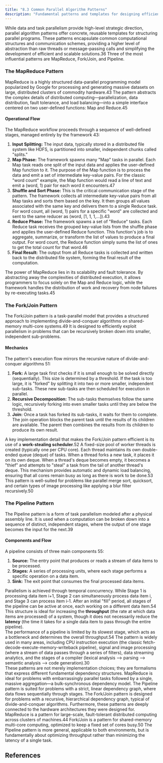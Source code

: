 ```yaml
---
title: "8.3 Common Parallel Algorithm Patterns"
description: "Fundamental patterns and templates for designing efficient parallel algorithms."
---
```


While data and task parallelism provide high-level strategic direction, parallel algorithm patterns offer concrete, reusable templates for structuring parallel programs. These patterns encapsulate common computational structures and communication schemes, providing a higher level of abstraction than raw threads or message-passing calls and simplifying the development of efficient and scalable solutions.36 Three of the most influential patterns are MapReduce, Fork/Join, and Pipeline.

### **The MapReduce Pattern**

MapReduce is a highly structured data-parallel programming model popularized by Google for processing and generating massive datasets on large, distributed clusters of commodity hardware.43 The pattern abstracts the complex details of distributed computing—parallelization, data distribution, fault tolerance, and load balancing—into a simple interface centered on two user-defined functions: Map and Reduce.45

#### **Operational Flow**

The MapReduce workflow proceeds through a sequence of well-defined stages, managed entirely by the framework 43:

1. **Input Splitting:** The input data, typically stored in a distributed file system like HDFS, is partitioned into smaller, independent chunks called "splits."  
2. **Map Phase:** The framework spawns many "Map" tasks in parallel. Each Map task reads one split of the input data and applies the user-defined Map function to it. The purpose of the Map function is to process the data and emit a set of intermediate key-value pairs. For the classic "word count" example, the Map function would read a line of text and emit a (word, 1) pair for each word it encounters.47  
3. **Shuffle and Sort Phase:** This is the critical communication stage of the pattern. The framework collects all intermediate key-value pairs from all Map tasks and sorts them based on the key. It then groups all values associated with the same key and delivers them to a single Reduce task. For word count, all (word, 1) pairs for a specific "word" are collected and sent to the same reducer as (word, [1, 1, 1,...]).43  
4. **Reduce Phase:** The framework spawns a set of "Reduce" tasks. Each Reduce task receives the grouped key-value lists from the shuffle phase and applies the user-defined Reduce function. This function's job is to aggregate, summarize, or transform the list of values to produce a final output. For word count, the Reduce function simply sums the list of ones to get the total count for that word.46  
5. **Final Result:** The output from all Reduce tasks is collected and written back to the distributed file system, forming the final result of the computation.

The power of MapReduce lies in its scalability and fault tolerance. By abstracting away the complexities of distributed execution, it allows programmers to focus solely on the Map and Reduce logic, while the framework handles the distribution of work and recovery from node failures by re-executing tasks.45

### **The Fork/Join Pattern**

The Fork/Join pattern is a task-parallel model that provides a structured approach to implementing divide-and-conquer algorithms on shared-memory multi-core systems.49 It is designed to efficiently exploit parallelism in problems that can be recursively broken down into smaller, independent sub-problems.

#### **Mechanics**

The pattern's execution flow mirrors the recursive nature of divide-and-conquer algorithms 51:

1. **Fork:** A large task first checks if it is small enough to be solved directly (sequentially). This size is determined by a threshold. If the task is too large, it is "forked" by splitting it into two or more smaller, independent sub-tasks. These new sub-tasks are then scheduled for execution in parallel.  
2. **Recursive Decomposition:** The sub-tasks themselves follow the same logic, recursively forking into even smaller tasks until they are below the threshold.  
3. **Join:** Once a task has forked its sub-tasks, it waits for them to complete. The join operation blocks the parent task until the results of its children are available. The parent then combines the results from its children to produce its own result.

A key implementation detail that makes the Fork/Join pattern efficient is its use of a **work-stealing scheduler**.52 A fixed-size pool of worker threads is created (typically one per CPU core). Each thread maintains its own double-ended queue (deque) of tasks. When a thread forks a new task, it places it on its own deque. When a thread's deque becomes empty, it becomes a "thief" and attempts to "steal" a task from the tail of another thread's deque. This mechanism provides automatic and dynamic load balancing, ensuring that all cores remain busy as long as there is work to be done.53 This pattern is well-suited for problems like parallel merge sort, quicksort, and certain types of image processing like applying a blur filter recursively.50

### **The Pipeline Pattern**

The Pipeline pattern is a form of task parallelism modeled after a physical assembly line. It is used when a computation can be broken down into a sequence of distinct, independent stages, where the output of one stage becomes the input for the next.39

#### **Components and Flow**

A pipeline consists of three main components 55:

1. **Source:** The entry point that produces or reads a stream of data items to be processed.  
2. **Stages:** A series of processing units, where each stage performs a specific operation on a data item.  
3. **Sink:** The exit point that consumes the final processed data items.

Parallelism is achieved through temporal concurrency. While Stage 1 is processing data item i+1, Stage 2 can simultaneously process data item i, and Stage 3 can process item i-1. After an initial "fill" period, all stages of the pipeline can be active at once, each working on a different data item.54 This structure is ideal for increasing the **throughput** (the rate at which data items are processed) of a system, though it does not necessarily reduce the **latency** (the time it takes for a single data item to pass through the entire pipeline).  
The performance of a pipeline is limited by its slowest stage, which acts as a bottleneck and determines the overall throughput.54 The pattern is widely used in many areas, including CPU instruction execution (the classic fetch-decode-execute-memory-writeback pipeline), signal and image processing (where a stream of data passes through a series of filters), data streaming analytics, and the stages of a compiler (lexical analysis --> parsing --> semantic analysis --> code generation).30  
These patterns are not merely implementation choices; they are formalisms that express different fundamental dependency structures. MapReduce is ideal for problems with embarrassingly parallel tasks followed by a single, massive aggregation—a bulk-synchronous dependency model. The Pipeline pattern is suited for problems with a strict, linear dependency graph, where data flows sequentially through stages. The Fork/Join pattern is designed for problems with a recursive, hierarchical dependency graph, typical of divide-and-conquer algorithms. Furthermore, these patterns are deeply connected to the hardware architectures they were designed for. MapReduce is a pattern for large-scale, fault-tolerant distributed computing across clusters of machines.44 Fork/Join is a pattern for shared-memory multi-core computing, optimized to keep a fixed set of cores busy.50 The Pipeline pattern is more general, applicable to both environments, but is fundamentally about optimizing throughput rather than minimizing the latency of a single task.

## References

[^1]: Introduction to Parallel Computing Tutorial – | HPC @ LLNL, accessed October 6, 2025, [https://hpc.llnl.gov/documentation/tutorials/introduction-parallel-computing-tutorial](https://hpc.llnl.gov/documentation/tutorials/introduction-parallel-computing-tutorial)  
[^2]: parallel-computational-models.pdf, accessed October 6, 2025, [https://www.ijcsma.com/articles/parallel-computational-models.pdf](https://www.ijcsma.com/articles/parallel-computational-models.pdf)  
[^3]: Models for Parallel Computing: Review and Perspectives – IDA.LiU.SE, accessed October 6, 2025, [https://www.ida.liu.se/~chrke55/papers/modelsurvey.pdf](https://www.ida.liu.se/~chrke55/papers/modelsurvey.pdf)  
[^4]: Parallel algorithms in shared memory – Thomas Ropars, accessed October 6, 2025, [https://tropars.github.io/downloads/lectures/PAP/pap_3_shared_memory_algos.pdf](https://tropars.github.io/downloads/lectures/PAP/pap_3_shared_memory_algos.pdf)  
[^5]: PRAM or Parallel Random Access Machines – GeeksforGeeks, accessed October 6, 2025, [https://www.geeksforgeeks.org/computer-organization-architecture/pram-or-parallel-random-access-machines/](https://www.geeksforgeeks.org/computer-organization-architecture/pram-or-parallel-random-access-machines/)  
[^6]: COMP 633: Parallel Computing PRAM Algorithms, accessed October 6, 2025, [https://www.cs.unc.edu/~prins/Classes/633/Readings/pram.pdf](https://www.cs.unc.edu/~prins/Classes/633/Readings/pram.pdf)  
[^7]: Parallel Random-Access Machines – Computer Science, UWO, accessed October 6, 2025, [https://www.csd.uwo.ca/~mmorenom/HPC-Slides/The_PRAM_model.pdf](https://www.csd.uwo.ca/~mmorenom/HPC-Slides/The_PRAM_model.pdf)  
[^8]: A Survey of Parallel Algorithms for Shared-Memory Machines, accessed October 6, 2025, [https://www2.eecs.berkeley.edu/Pubs/TechRpts/1988/CSD-88-408.pdf](https://www2.eecs.berkeley.edu/Pubs/TechRpts/1988/CSD-88-408.pdf)  
[^9]: A survey of parallel algorithms for shared-memory machines (Book) | OSTI.GOV, accessed October 6, 2025, [https://www.osti.gov/biblio/5805553](https://www.osti.gov/biblio/5805553)  
[^10]: Parallel Computation Models – Rice University, accessed October 6, 2025, [https://www.cs.rice.edu/~vs3/comp422/lecture-notes/comp422-lec20-s08-v1.pdf](https://www.cs.rice.edu/~vs3/comp422/lecture-notes/comp422-lec20-s08-v1.pdf)  
[^11]: Parallel RAM – Wikipedia, accessed October 6, 2025, [https://en.wikipedia.org/wiki/Parallel_RAM](https://en.wikipedia.org/wiki/Parallel_RAM)  
[^12]: Section \#2: PRAM models (CS838: Topics in parallel computing, CS1221, Thu, Jan 21, 1999, 8:00-9:15 am) Pavel Tvrdik – cs.wisc.edu, accessed October 6, 2025, [https://pages.cs.wisc.edu/~tvrdik/2/html/Section2.html](https://pages.cs.wisc.edu/~tvrdik/2/html/Section2.html)  
[^13]: Introduction to Parallel Algorithms – Computer Engineering Group, accessed October 6, 2025, [https://www.eecg.toronto.edu/~ece1762/hw/par.pdf](https://www.eecg.toronto.edu/~ece1762/hw/par.pdf)  
[^14]: LogP: Towards a realistic Model of Parallel Computation, accessed October 6, 2025, [https://users.cs.utah.edu/~kirby/classes/cs6230/CullerSlides.pdf](https://users.cs.utah.edu/~kirby/classes/cs6230/CullerSlides.pdf)  
[^15]: Bulk synchronous parallel – Wikipedia, accessed October 6, 2025, [https://en.wikipedia.org/wiki/Bulk_synchronous_parallel](https://en.wikipedia.org/wiki/Bulk_synchronous_parallel)  
[^16]: Bulk Synchronous Parallel – HClib-Actor Documentation, accessed October 6, 2025, [https://hclib-actor.com/background/bsp/](https://hclib-actor.com/background/bsp/)  
[^17]: RAM, PRAM, and LogP models, accessed October 6, 2025, [https://www.cs.fsu.edu/~xyuan/cis4930-cda5125/lect23_logpbsp.ppt](https://www.cs.fsu.edu/~xyuan/cis4930-cda5125/lect23_logpbsp.ppt)  
[^18]: BSP Tutorial – Apache Hama, accessed October 6, 2025, [https://hama.apache.org/hama_bsp_tutorial.html](https://hama.apache.org/hama_bsp_tutorial.html)  
[^19]: BSP model – Bulk, accessed October 6, 2025, [https://jwbuurlage.github.io/Bulk/bsp/](https://jwbuurlage.github.io/Bulk/bsp/)  
[^20]: LogP: Towards a Realistic Model of Parallel Computation | EECS at ..., accessed October 6, 2025, [https://www2.eecs.berkeley.edu/Pubs/TechRpts/1992/6262.html](https://www2.eecs.berkeley.edu/Pubs/TechRpts/1992/6262.html)  
[^21]: LogP: Towards a realistic model of parallel computation – Illinois Experts, accessed October 6, 2025, [https://experts.illinois.edu/en/publications/logp-towards-a-realistic-model-of-parallel-computation-2](https://experts.illinois.edu/en/publications/logp-towards-a-realistic-model-of-parallel-computation-2)  
[^22]: CS 498 Hot Topics in High Performance Computing – Torsten Hoefler, accessed October 6, 2025, [https://htor.ethz.ch/teaching/CS498/hoefler_cs498_lecture_4.pdf](https://htor.ethz.ch/teaching/CS498/hoefler_cs498_lecture_4.pdf)  
[^23]: LogP machine – Wikipedia, accessed October 6, 2025, [https://en.wikipedia.org/wiki/LogP_machine](https://en.wikipedia.org/wiki/LogP_machine)  
[^24]: Design of Parallel and High-Performance Computing: Distributed-Memory Models and Algorithms, accessed October 6, 2025, [https://spcl.inf.ethz.ch/Teaching/2015-dphpc/lecture/lecture12-loggp](https://spcl.inf.ethz.ch/Teaching/2015-dphpc/lecture/lecture12-loggp)  
[^25]: Lecture 26: Performance Models for Distributed Memory Parallel Computing, accessed October 6, 2025, [https://wgropp.cs.illinois.edu/courses/cs598-s15/lectures/lecture26.pdf](https://wgropp.cs.illinois.edu/courses/cs598-s15/lectures/lecture26.pdf)  
[^26]: BSP vs LogP1 – dei.unipd.it, accessed October 6, 2025, [https://www.dei.unipd.it/~geppo/PAPERS/BSPvsLogP.pdf](https://www.dei.unipd.it/~geppo/PAPERS/BSPvsLogP.pdf)  
[^27]: (PDF) BSP vs LogP. – ResearchGate, accessed October 6, 2025, [https://www.researchgate.net/publication/221257656_BSP_vs_LogP](https://www.researchgate.net/publication/221257656_BSP_vs_LogP)  
[^28]: (PDF) LogP: A Practical Model of Parallel Computation. – ResearchGate, accessed October 6, 2025, [https://www.researchgate.net/publication/220420294_LogP_A_Practical_Model_of_Parallel_Computation](https://www.researchgate.net/publication/220420294_LogP_A_Practical_Model_of_Parallel_Computation)  
[^29]: Chapter 3. Parallel Algorithm Design Methodology, accessed October 6, 2025, [https://www.cs.hunter.cuny.edu/~sweiss/course_materials/csci493.65/lecture_notes/chapter03.pdf](https://www.cs.hunter.cuny.edu/~sweiss/course_materials/csci493.65/lecture_notes/chapter03.pdf)  
[^30]: 9.3. Parallel Design Patterns — Computer Systems Fundamentals, accessed October 6, 2025, [https://w3.cs.jmu.edu/kirkpams/OpenCSF/Books/csf/html/ParallelDesign.html](https://w3.cs.jmu.edu/kirkpams/OpenCSF/Books/csf/html/ParallelDesign.html)  
[^31]: Parallel Algorithm Analysis and Design, accessed October 6, 2025, [https://www.math-cs.gordon.edu/courses/cps343/presentations/Parallel_Alg_Design.pdf](https://www.math-cs.gordon.edu/courses/cps343/presentations/Parallel_Alg_Design.pdf)  
[^32]: Data parallelism – Wikipedia, accessed October 6, 2025, [https://en.wikipedia.org/wiki/Data_parallelism](https://en.wikipedia.org/wiki/Data_parallelism)  
[^33]: What Is Data Parallelism? | Pure Storage, accessed October 6, 2025, [https://www.purestorage.com/knowledge/what-is-data-parallelism.html](https://www.purestorage.com/knowledge/what-is-data-parallelism.html)  
[^34]: Parallel Algorithm – Quick Guide – Tutorials Point, accessed October 6, 2025, [https://www.tutorialspoint.com/parallel_algorithm/parallel_algorithm_quick_guide.htm](https://www.tutorialspoint.com/parallel_algorithm/parallel_algorithm_quick_guide.htm)  
[^35]: Data parallelism vs Task parallelism – Tutorials Point, accessed October 6, 2025, [https://www.tutorialspoint.com/data-parallelism-vs-task-parallelism](https://www.tutorialspoint.com/data-parallelism-vs-task-parallelism)  
[^36]: Parallel Algorithm Design Strategies | Parallel and Distributed Computing Class Notes | Fiveable, accessed October 6, 2025, [https://fiveable.me/parallel-and-distributed-computing/unit-6/parallel-algorithm-design-strategies/study-guide/B9NPGnrWtPEbON5O](https://fiveable.me/parallel-and-distributed-computing/unit-6/parallel-algorithm-design-strategies/study-guide/B9NPGnrWtPEbON5O)  
[^37]: Data Parallel, Task Parallel, and Agent Actor Architectures – bytewax, accessed October 6, 2025, [https://bytewax.io/blog/data-parallel-task-parallel-and-agent-actor-architectures](https://bytewax.io/blog/data-parallel-task-parallel-and-agent-actor-architectures)  
[^38]: Task parallelism – Wikipedia, accessed October 6, 2025, [https://en.wikipedia.org/wiki/Task_parallelism](https://en.wikipedia.org/wiki/Task_parallelism)  
[^39]: Types of parallelism – Arm Immortalis and Mali GPU OpenCL Developer Guide, accessed October 6, 2025, [https://developer.arm.com/documentation/101574/latest/Parallel-processing-concepts/Types-of-parallelism](https://developer.arm.com/documentation/101574/latest/Parallel-processing-concepts/Types-of-parallelism)  
[^40]: Data and Task Parallelism – Intel, accessed October 6, 2025, [https://www.intel.com/content/www/us/en/docs/advisor/user-guide/2023-2/data-and-task-parallelism.html](https://www.intel.com/content/www/us/en/docs/advisor/user-guide/2023-2/data-and-task-parallelism.html)  
[^41]: Principles of Parallel Algorithm Design: Concurrency and Decomposition – Rice University, accessed October 6, 2025, [https://www.clear.rice.edu/comp422/lecture-notes/comp422-534-2020-Lecture2-ConcurrencyDecomposition.pdf](https://www.clear.rice.edu/comp422/lecture-notes/comp422-534-2020-Lecture2-ConcurrencyDecomposition.pdf)  
[^42]: Design of Parallel Algorithms – Physics and Astronomy, accessed October 6, 2025, [http://homepage.physics.uiowa.edu/~ghowes/teach/phys5905/lect/NumLec13_Design.pdf](http://homepage.physics.uiowa.edu/~ghowes/teach/phys5905/lect/NumLec13_Design.pdf)  
[^43]: What is MapReduce? – IBM, accessed October 6, 2025, [https://www.ibm.com/think/topics/mapreduce](https://www.ibm.com/think/topics/mapreduce)  
[^44]: MapReduce 101: What It Is & How to Get Started | Talend, accessed October 6, 2025, [https://www.talend.com/resources/what-is-mapreduce/](https://www.talend.com/resources/what-is-mapreduce/)  
[^45]: An Introduction to MapReduce with Map Reduce Example – Analytics Vidhya, accessed October 6, 2025, [https://www.analyticsvidhya.com/blog/2022/05/an-introduction-to-mapreduce-with-a-word-count-example/](https://www.analyticsvidhya.com/blog/2022/05/an-introduction-to-mapreduce-with-a-word-count-example/)  
[^46]: Map Reduce and its Phases with numerical example. – GeeksforGeeks, accessed October 6, 2025, [https://www.geeksforgeeks.org/data-science/mapreduce-understanding-with-real-life-example/](https://www.geeksforgeeks.org/data-science/mapreduce-understanding-with-real-life-example/)  
[^47]: 4.1 MapReduce — Parallel Computing for Beginners, accessed October 6, 2025, [https://www.learnpdc.org/PDCBeginners/6-furtherAvenues/mapreduce.html](https://www.learnpdc.org/PDCBeginners/6-furtherAvenues/mapreduce.html)  
[^48]: Parallel Data Processing with Hadoop/MapReduce – UCSB Computer Science, accessed October 6, 2025, [https://sites.cs.ucsb.edu/~tyang/class/240a17/slides/CS240TopicMapReduce.pdf](https://sites.cs.ucsb.edu/~tyang/class/240a17/slides/CS240TopicMapReduce.pdf)  
[^49]: Parallel programming: Using the Fork-Join model in Salesforce – West Monroe, accessed October 6, 2025, [https://www.westmonroe.com/insights/parallel-programming-using-the-fork-Join-model-in-salesforce](https://www.westmonroe.com/insights/parallel-programming-using-the-fork-Join-model-in-salesforce)  
[^50]: CS 365: Lecture 13: Fork/Join Parallelism, accessed October 6, 2025, [https://ycpcs.github.io/cs365-spring2017/lectures/lecture13.html](https://ycpcs.github.io/cs365-spring2017/lectures/lecture13.html)  
[^51]: Fork–join model – Wikipedia, accessed October 6, 2025, [https://en.wikipedia.org/wiki/Fork%E2%80%93join_model](https://en.wikipedia.org/wiki/Fork%E2%80%93join_model)  
[^52]: Introduction to the Fork/Join Framework – Pluralsight, accessed October 6, 2025, [https://www.pluralsight.com/resources/blog/guides/introduction-to-the-fork-join-framework](https://www.pluralsight.com/resources/blog/guides/introduction-to-the-fork-join-framework)  
[^53]: Fork/Join – Essential Java Classes – Oracle Help Center, accessed October 6, 2025, [https://docs.oracle.com/javase/tutorial/essential/concurrency/forkjoin.html](https://docs.oracle.com/javase/tutorial/essential/concurrency/forkjoin.html)  
[^54]: Pipeline | Our Pattern Language, accessed October 6, 2025, [https://patterns.eecs.berkeley.edu/?page_id=542](https://patterns.eecs.berkeley.edu/?page_id=542)  
[^55]: The Pipeline Design Pattern – Examples in C# | HackerNoon, accessed October 6, 2025, [https://hackernoon.com/the-pipeline-design-pattern-examples-in-c](https://hackernoon.com/the-pipeline-design-pattern-examples-in-c)  
[^56]: Difference between Fork/Join and Map/Reduce – Stack Overflow, accessed October 6, 2025, [https://stackoverflow.com/questions/2538224/difference-between-fork-join-and-map-reduce](https://stackoverflow.com/questions/2538224/difference-between-fork-join-and-map-reduce)  
[^57]: Which parallel sorting algorithm has the best average case performance? – Stack Overflow, accessed October 6, 2025, [https://stackoverflow.com/questions/3969813/which-parallel-sorting-algorithm-has-the-best-average-case-performance](https://stackoverflow.com/questions/3969813/which-parallel-sorting-algorithm-has-the-best-average-case-performance)  
[^58]: Parallel Merge Sort – San Jose State University, accessed October 6, 2025, [https://www.sjsu.edu/people/robert.chun/courses/cs159/s3/T.pdf](https://www.sjsu.edu/people/robert.chun/courses/cs159/s3/T.pdf)  
[^59]: Parallel Merge Sort | Zaid Humayun's Blog, accessed October 6, 2025, [https://redixhumayun.github.io/systems/2023/12/29/parallel-merge-sort.html](https://redixhumayun.github.io/systems/2023/12/29/parallel-merge-sort.html)  
[^60]: Overview Parallel Merge Sort, accessed October 6, 2025, [https://stanford.edu/~rezab/classes/cme323/S16/notes/Lecture04/cme323_lec4.pdf](https://stanford.edu/~rezab/classes/cme323/S16/notes/Lecture04/cme323_lec4.pdf)  
[^61]: Parallel Merge Sort Algorithm. Introduction | by Rachit Vasudeva ..., accessed October 6, 2025, [https://rachitvasudeva.medium.com/parallel-merge-sort-algorithm-e8175ab60e7](https://rachitvasudeva.medium.com/parallel-merge-sort-algorithm-e8175ab60e7)  
[^62]: What is Bitonic sort? – Educative.io, accessed October 6, 2025, [https://www.educative.io/answers/what-is-bitonic-sort](https://www.educative.io/answers/what-is-bitonic-sort)  
[^63]: Bitonic sorter – Wikipedia, accessed October 6, 2025, [https://en.wikipedia.org/wiki/Bitonic_sorter](https://en.wikipedia.org/wiki/Bitonic_sorter)  
[^64]: Bitonic Sort – GeeksforGeeks, accessed October 6, 2025, [https://www.geeksforgeeks.org/dsa/bitonic-sort/](https://www.geeksforgeeks.org/dsa/bitonic-sort/)  
[^65]: Samplesort – Wikipedia, accessed October 6, 2025, [https://en.wikipedia.org/wiki/Samplesort](https://en.wikipedia.org/wiki/Samplesort)  
[^66]: Parallel Sample Sort using MPI, accessed October 6, 2025, [https://cse.buffalo.edu/faculty/miller/Courses/CSE702/Nicolas-Barrios-Fall-2021.pdf](https://cse.buffalo.edu/faculty/miller/Courses/CSE702/Nicolas-Barrios-Fall-2021.pdf)  
[^67]: 12.7.4 Quicksort or Samplesort Algorithm – The Netlib, accessed October 6, 2025, [https://www.netlib.org/utk/lsi/pcwLSI/text/node302.html](https://www.netlib.org/utk/lsi/pcwLSI/text/node302.html)  
[^68]: Comparison of parallel sorting algorithms – arXiv, accessed October 6, 2025, [https://arxiv.org/pdf/1511.03404](https://arxiv.org/pdf/1511.03404)  
[^69]: Lecture 6: Parallel Matrix Algorithms (part 3), accessed October 6, 2025, [https://www3.nd.edu/~zxu2/acms60212-40212-S12/Lec-07-3.pdf](https://www3.nd.edu/~zxu2/acms60212-40212-S12/Lec-07-3.pdf)  
[^70]: Matrix multiplication algorithm – Wikipedia, accessed October 6, 2025, [https://en.wikipedia.org/wiki/Matrix_multiplication_algorithm](https://en.wikipedia.org/wiki/Matrix_multiplication_algorithm)  
[^71]: Cannon's algorithm for distributed matrix multiplication – OpenGenus IQ, accessed October 6, 2025, [https://iq.opengenus.org/cannon-algorithm-distributed-matrix-multiplication/](https://iq.opengenus.org/cannon-algorithm-distributed-matrix-multiplication/)  
[^72]: PARALLEL MATRIX MULTIPLICATION: A SYSTEMATIC JOURNEY 1. Introduction. This paper serves a number of purposes, accessed October 6, 2025, [https://www.cs.utexas.edu/~flame/pubs/SUMMA2d3dTOMS.pdf](https://www.cs.utexas.edu/~flame/pubs/SUMMA2d3dTOMS.pdf)  
[^73]: Cannon's Algorithm, accessed October 6, 2025, [https://users.cs.utah.edu/~hari/teaching/paralg/tutorial/05_Cannons.html](https://users.cs.utah.edu/~hari/teaching/paralg/tutorial/05_Cannons.html)  
[^74]: CS 140 Homework 3: SUMMA Matrix Multiplication – UCSB Computer Science, accessed October 6, 2025, [https://sites.cs.ucsb.edu/~gilbert/cs140/old/cs140Win2009/assignments/hw3.pdf](https://sites.cs.ucsb.edu/~gilbert/cs140/old/cs140Win2009/assignments/hw3.pdf)  
[^75]: SUMMA: Scalable Universal Matrix Multiplication Algorithm – UCSB Computer Science, accessed October 6, 2025, [https://sites.cs.ucsb.edu/~gilbert/cs140/old/cs140Win2009/assignments/lawn96-SUMMA.pdf](https://sites.cs.ucsb.edu/~gilbert/cs140/old/cs140Win2009/assignments/lawn96-SUMMA.pdf)  
[^76]: Parallel and Distributed Algorithms and ... – Canyi Lu (卢参义), accessed October 6, 2025, [https://canyilu.github.io/teaching/appd-fall-2016/tp4/tp4.pdf](https://canyilu.github.io/teaching/appd-fall-2016/tp4/tp4.pdf)  
[^77]: Matrix multiplication on multidimensional torus networks – UC Berkeley EECS, accessed October 6, 2025, [http://eecs.berkeley.edu/Pubs/TechRpts/2012/EECS-2012-28.pdf](http://eecs.berkeley.edu/Pubs/TechRpts/2012/EECS-2012-28.pdf)  
[^78]: Communication-optimal parallel 2.5D matrix multiplication and LU factorization algorithms – The Netlib, accessed October 6, 2025, [https://www.netlib.org/lapack/lawnspdf/lawn248.pdf](https://www.netlib.org/lapack/lawnspdf/lawn248.pdf)  
[^79]: (PDF) Challenges in Parallel Graph Processing. – ResearchGate, accessed October 6, 2025, [https://www.researchgate.net/publication/220439595_Challenges_in_Parallel_Graph_Processing](https://www.researchgate.net/publication/220439595_Challenges_in_Parallel_Graph_Processing)  
[^80]: Parallel Computing Strategies for Irregular Algorithms RUPAK BlSWAS NASA Ames Research Center LEONlD OLlKER and HONGZHANG SHAN L, accessed October 6, 2025, [https://crd.lbl.gov/assets/pubs_presos/CDS/FTG/ARSCsubmit.pdf](https://crd.lbl.gov/assets/pubs_presos/CDS/FTG/ARSCsubmit.pdf)  
[^81]: Parallel Computing Strategies for Irregular Algorithms – NASA Technical Reports Server, accessed October 6, 2025, [https://ntrs.nasa.gov/api/citations/20020090950/downloads/20020090950.pdf](https://ntrs.nasa.gov/api/citations/20020090950/downloads/20020090950.pdf)  
[^82]: Parallel Graph Algorithms – IIT Madras, accessed October 6, 2025, [https://www.cse.iitm.ac.in/~rupesh/teaching/gpu/jan25/9-casestudy-graphs.pdf](https://www.cse.iitm.ac.in/~rupesh/teaching/gpu/jan25/9-casestudy-graphs.pdf)  
[^83]: Parallel breadth-first search – Wikipedia, accessed October 6, 2025, [https://en.wikipedia.org/wiki/Parallel_breadth-first_search](https://en.wikipedia.org/wiki/Parallel_breadth-first_search)  
[^84]: High Level Approach to Parallel BFS – YouTube, accessed October 6, 2025, [https://www.youtube.com/watch?v=pxOL-R7gUiQ](https://www.youtube.com/watch?v=pxOL-R7gUiQ)  
[^85]: Parallel Breadth-First Search on Distributed Memory Systems – People @EECS, accessed October 6, 2025, [https://people.eecs.berkeley.edu/~aydin/sc11_bfs.pdf](https://people.eecs.berkeley.edu/~aydin/sc11_bfs.pdf)  
[^86]: A Parallelization of Dijkstra's Shortest Path Algorithm – People, accessed October 6, 2025, [https://people.mpi-inf.mpg.de/~mehlhorn/ftp/ParallelizationDijkstra.pdf](https://people.mpi-inf.mpg.de/~mehlhorn/ftp/ParallelizationDijkstra.pdf)  
[^87]: Dijkstra's algorithm – Wikipedia, accessed October 6, 2025, [https://en.wikipedia.org/wiki/Dijkstra%27s_algorithm](https://en.wikipedia.org/wiki/Dijkstra%27s_algorithm)  
[^88]: Parallel Single-Source Shortest Paths – csail, accessed October 6, 2025, [https://courses.csail.mit.edu/6.884/spring10/projects/kelleyk-neboat-paper.pdf](https://courses.csail.mit.edu/6.884/spring10/projects/kelleyk-neboat-paper.pdf)  
[^89]: Parallel single-source shortest path algorithm – Wikipedia, accessed October 6, 2025, [https://en.wikipedia.org/wiki/Parallel_single-source_shortest_path_algorithm](https://en.wikipedia.org/wiki/Parallel_single-source_shortest_path_algorithm)  
[^90]: Parallel Dijkstra's Algorithm: SSSP in Parallel – GeeksforGeeks, accessed October 6, 2025, [https://www.geeksforgeeks.org/dsa/parallel-dijkstras-algorithm-sssp-in-parallel/](https://www.geeksforgeeks.org/dsa/parallel-dijkstras-algorithm-sssp-in-parallel/)  
[^91]: Implementing Kruskal's and Prim's Algorithms: A Comprehensive Guide – AlgoCademy, accessed October 6, 2025, [https://algocademy.com/blog/implementing-kruskals-and-prims-algorithms-a-comprehensive-guide/](https://algocademy.com/blog/implementing-kruskals-and-prims-algorithms-a-comprehensive-guide/)  
[^92]: Difference between Prim's and Kruskal's algorithm for MST – GeeksforGeeks, accessed October 6, 2025, [https://www.geeksforgeeks.org/dsa/difference-between-prims-and-kruskals-algorithm-for-mst/](https://www.geeksforgeeks.org/dsa/difference-between-prims-and-kruskals-algorithm-for-mst/)  
[^93]: Parallel algorithms for minimum spanning trees – Wikipedia, accessed October 6, 2025, [https://en.wikipedia.org/wiki/Parallel_algorithms_for_minimum_spanning_trees](https://en.wikipedia.org/wiki/Parallel_algorithms_for_minimum_spanning_trees)  
[^94]: Kruskal's algorithm – Wikipedia, accessed October 6, 2025, [https://en.wikipedia.org/wiki/Kruskal%27s_algorithm](https://en.wikipedia.org/wiki/Kruskal%27s_algorithm)